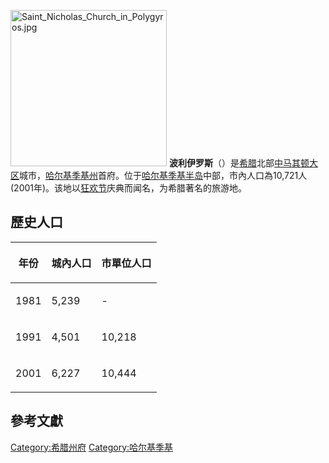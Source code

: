 {{Infobox Greek Dimos
  |name = 波利伊羅斯
  |name_local = Πολύγυρος
  |image_map = 2011 Dimos Polygyrou.png
  |periph = [[中馬其頓大區|中馬其頓大區]]
  |prefec = [[哈爾基季基州|哈爾基季基州]]
  |population = 10721
  |population_as_of = 2001
  |area =  470.933 
  |elevation = 426
  |lat_deg = 40
  |lat_min = 22
  |lon_deg = 23
  |lon_min = 26
  |postal_code = 631 00
  |area_code = 23710
  |licence =  ΧΚ
  |mayor = Thomás Kaplánis
  |website = [http://www.poligiros.gr www.poligiros.gr]
 |image_skyline      = Polygyros 290404.jpg
 |caption_skyline    = 波利伊罗斯市政廳
 |city_flag          = <!-- City flag (Leave blank if no City Flag)-->
 |image_seal         =  
 |districts          = <!-- Number of districts the city is divided into --> 
 |party              = <!-- Political party of the mayor -->
 |since              = <!-- Year the mayor was elected into office-->
 |elevation_min      = 
 |elevation_max      = <!-- Maximum elevation of the city (In meters) -->
}}
[[File:Saint_Nicholas_Church_in_Polygyros.jpg|250px]]
'''波利伊罗斯'''（{{lang-el|Πολύγυρος}}）是[[希腊|希腊]]北部[[中马其顿大区|中马其顿大区]]城市，[[哈尔基季基州|哈尔基季基州]]首府。位于[[哈尔基季基半岛|哈尔基季基半岛]]中部，市內人口為10,721人(2001年)。该地以[[狂欢节|狂欢节]]庆典而闻名，为希腊著名的旅游地。

==歷史人口==
{| class=wikitable
! 年份 !! 城內人口!! 市單位人口 
|-
| 1981 || 5,239 || - 
|-
| 1991 || 4,501 || 10,218
|-
| 2001 || 6,227 || 10,444
|}
== 參考文獻 ==
{{reflist}}

{{希腊小作品}}
{{希腊各州首府}}
[[Category:希腊州府|Category:希腊州府]]
[[Category:哈尔基季基|Category:哈尔基季基]]